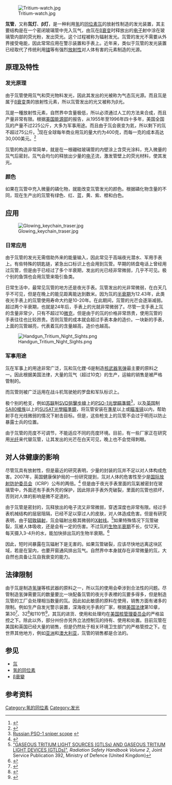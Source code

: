 {{noteTA
|G1=Chemistry
|G2=Electronics
|T=zh-hans:氚管;zh-hk:氚管;zh-tw:氚管;
|1=zh-hans:氚灯;zh-hk:氚燈;zh-tw:氚燈;
|2=zh-hans:β灯;zh-hk:β燈;zh-tw:β燈;
}}
[[Image:Tritium-watch.jpg|thumb]]

'''氚管'''，又称'''氚灯'''、'''β灯'''，是一种利用[[氢|氢]]的[[同位素|同位素]][[氚|氚]]的放射性制造的发光装置，其主要结构是在一个密闭玻璃管中充入氚气，由氚在[[β衰变|β衰变]]时释放出的[[电子|电子]]射中涂在玻璃管内部的荧光粉，发出荧光。这个过程被称为辐射发光。氚管的发光不需要从外界接受电能，因此常常应用在警示装置和手表上。近年来，类似于氚管的发光装置已经取代了传统利用[[镭|镭]]等有强烈[[放射性|放射性]]对人体有害的元素制造的光源。

==原理及特性==
===发光原理===
由于氚管使用氚气和荧光物料发光，因此其发出的光被称为气态氚光源。而且氚是属于[[β衰变|β衰变]]类的放射性元素，所以氚管发出的光又被称为β光。

氚是一種放射性元素，自然界中含量极低，所以必须通过人工的方法来合成，而且产量非常有限。根据[[美国能源部|美国能源部]]的报告，从1955年至1996年四十多年，美国全国氚的产量不过225公斤，大多为军事用途。而且由于氚会衰变为氦，所以剩下的氚不超过75公斤。<ref name=ieer>{{cite web|author=Zerriffi, Hisham|date=January 1996|title=Tritium: The environmental, health, budgetary, and strategic effects of the Department of Energy's decision to produce tritium|url=http://www.ieer.org/reports/tritium.html#(11)|publisher=Institute for Energy and Environmental Research|accessdate=2010-09-15|archive-date=2012-02-14|archive-url=https://web.archive.org/web/20120214121050/http://www.ieer.org/reports/tritium.html#(11)|dead-url=no}}</ref>现在全球每年商业用氚的量大约为400克，而每一克的成本高达30,000美元。<ref>{{Cite journal| url = http://fire.pppl.gov/fesac_dp_ts_willms.pdf| title = Tritium Supply Considerations| author = Willms, Scott| publisher = Los Alamos National Laboratory| date = 2003-01-14| accessdate = 2010-08-01| archive-date = 2010-10-11| archive-url = https://web.archive.org/web/20101011070402/http://fire.pppl.gov/fesac_dp_ts_willms.pdf| dead-url = no}}</ref>

氚管的构造非常简单，就是在一根硼硅玻璃管的内壁涂上含荧光涂料，充入微量的氚气后密封。氚气会均匀的释放出少量的[[电子|电子]]流，激发管壁上的荧光材料，使其发光。

===颜色===
如果在氚管中充入微量的磷化物，就能改变氚管发光的颜色。根据磷化物含量的不同，现在生产出的氚管有绿色、红、蓝，黄、紫、橙和白色。

==应用==
[[Image:Glowing_keychain_traser.jpg|thumb]]
===日常应用===
由于氚管的发光无需借助外来的能量输入，因此常见于高端夜光潜水、军用手表上。有些特殊的钥匙链，紧急出口标识上也会用到氚管。早期的转盘电话上曾经用过氚管，但是由于已经过了多个半衰期，发出的光已经非常微弱，几乎不可见。极个别的鱼饵也会用氚管来吸引鱼类。

日常生活中，最常见氚管的地方还是夜光手表。氚管发出的光非常微弱，在白天几乎不可见，但是在晚上的能见距离能达到数米。因为氚的[[半衰期|半衰期]]为12.43年，此类夜光手表上的氚管使用寿命大约是10-20年。在此期间，氚管的光芒会逐渐减弱。超过两个半衰期，也就是24年后，手表上的光就非常微弱了。尽管一支手表上氚的含量非常少，只有不超过10[[微克|微克]]，但是由于的氚的价格非常昂贵，使用氚管的手表往往也比较昂贵。否则氚管的成本就会超过手表本身的造价。一块新的手表，上面的氚管越亮，代表着氚的含量越高，造价也越高。

[[Image:Handgun_Tritium_Night_Sights.png|thumb]]

===军事用途===
氚在军事上的用途非常广泛，氚和氚化鋰-6是制造[[核武器|核武器]][[氢弹|氢弹]]最主要的原料之一。因此根据美国法律，大量的氚气（超过10克）的生产，运输的销售是被严格管制的。

而氚管则被广泛运用在战斗机驾驶舱的罗盘和军队标识上。

极个别的枪支，例如[[苏联|苏联]]制[[SVD狙擊步槍|SVD狙擊步槍]]上的[[PSO-1光學瞄準鏡|PSO-1光學瞄準鏡]]<ref>[http://www.dragunov.net/pso.html Russian PSO-1 sniper scope] {{webarchive|url=https://web.archive.org/web/20090916035502/http://www.dragunov.net/pso.html |date=2009-09-16 }}</ref>，以及[[英国|英国]]制[[SA80槍族|SA80槍族]]以上的[[SUSAT光學瞄準鏡|SUSAT光學瞄準鏡]]，将氚管安装在[[準星|準星]]以上或[[瞄准镜|瞄准镜]]以内，帮助射手在光线微弱的情况下射击目标。但是，这些枪支上的氚管不会过于明亮以防止暴露士兵的位置。

由于氚管的亮度不可调节，不能适应不同的亮度环境。目前，有一些厂家正在研究用[[光纤|光纤]]来代替氚管，让其发出的光芒在白天可见，晚上也不会觉得刺眼。

==对人体健康的影响==
{{details|氚}}
尽管氚具有放射性，但是最近的研究表明，少量的封装的氚并不足以对人体构成危害。2007年，英国健康保护局的一份研究提到，氚对人体的危害性至少是[[国际放射防护委员会|国际放射防护委员会]]（ICRP）公布的两倍。<ref>{{cite press release |title=HPA Press Statement – Advice on risks from tritium |publisher=Health Protection Agency |date=29 November 2007 |url=http://www.hpa.org.uk/hpa/news/articles/press_releases/2007/071129_radiation_report.htm |accessdate=5 February 2011 |archiveurl=https://web.archive.org/web/20071202124021/http://www.hpa.org.uk/hpa/news/articles/press_releases/2007/071129_radiation_report.htm |archivedate=2007年12月2日 |deadurl=yes }}</ref> 但是由于夜光手表里面的氚氣被密封在玻璃管中，外面还有手表外壳的保护，因此除非手表外壳破裂，里面的氚管也损坏，否则对人体的影响是微不足道的。

由于氚管是密封的，氚释放出的电子流又非常微弱，穿透深度也非常有限。经过手表机械结构的层层阻隔，已经不足以穿过人的皮肤，对人体造成危害。但是有研究表明，由于[[轫致辐射|轫致辐射]]，氚会辐射出极其微弱的[[X射线|X射线]]。<ref>[https://www.gov.uk/government/uploads/system/uploads/attachment_data/file/27802/Leaflet19GTLSMay09.pdf "GASEOUS TRITIUM LIGHT SOURCES (GTLSs) AND GASEOUS TRITIUM LIGHT DEVICES (GTLDs)"], ''Radiation Safety Handbook Volume 2'', Joint Service Publication 392,  Ministry of Defence (United Kingdom)</ref>如果特殊情况下氚管破裂，氚被人体吸收，还是会有一定的伤害。不过氚的[[生物半衰期|生物半衰期]]不长，仅12天。每天摄入3-4升的水，能加快排出氚的生物半衰期。<ref>{{cite web | title=www.ehso.emory.edu | work=Nuclide Safety Data Sheet Hydrogen-3 | url=http://www.ehso.emory.edu/radiation/Forms/nuclide_data_safety_sheets.pdf | accessdate=2006-11-09 | archiveurl=https://web.archive.org/web/20060908003312/http://www.ehso.emory.edu/radiation/Forms/nuclide_data_safety_sheets.pdf | archivedate=2006-09-08 | deadurl=yes }}</ref> 

因此，短时间暴露在氚辐射下是无害的。如果氚管破裂，应该尽快地远离这块区域，若是在室内，也要开窗通风排出氚气。自然界中本身就存在非常微量的氚，大自然也具备让氚自我衰变的能力。

==法律限制==
由于氚是制造[[氢弹|氢弹]]等核武器的原料之一，所以氚的使用会牵涉到合法性的问题。尽管制造氢弹需要氚的数量要比一块配备氚管的夜光手表裡的氚要多得多，但是制造氚管的工厂会处理相当数量的氚。因此如此敏感的原料在使用，销售方面有诸多的限制。例如生产自发光警示装置，深海夜光手表的厂家，根据[[美国法律|美国法律]]第10章，第30<ref>{{Cite web |url=http://www.nrc.gov/reading-rm/doc-collections/cfr/part030/ |title=美国能源法第10章，第30节(英文版) |accessdate=2013-06-15 |archive-date=2013-06-02 |archive-url=https://web.archive.org/web/20130602164154/http://www.nrc.gov/reading-rm/doc-collections/cfr/part030/ |dead-url=no }}</ref>、32<ref>{{Cite web |url=http://www.nrc.gov/reading-rm/doc-collections/cfr/part032/ |title=美国能源法第10章，第32节(英文版) |accessdate=2013-06-15 |archive-date=2013-06-02 |archive-url=https://web.archive.org/web/20130602130814/http://www.nrc.gov/reading-rm/doc-collections/cfr/part032/ |dead-url=no }}</ref>和110节<ref>{{Cite web |url=http://www.nrc.gov/reading-rm/doc-collections/cfr/part110/ |title=美国能源法第10章，第110节(英文版) |accessdate=2013-06-15 |archive-date=2013-06-02 |archive-url=https://web.archive.org/web/20130602133028/http://www.nrc.gov/reading-rm/doc-collections/cfr/part110/ |dead-url=no }}</ref>，其氚的进货、使用和处理均在[[美国核管理委员会|美国核管理委员会]]的严格监控之下。除此以外，部分州份亦另外立法控制氚的持有、使用和处置。目前氚管在美国和英国已经大量的销售，但是仍然处于相关环境卫生部门的严格管控之下。在世界其他地方，例如[[亚洲|亚洲]]和[[澳大利亚|澳大利亚]]，氚管的销售都是合法的。

==参见==
* [[氚|氚]]
* [[氢的同位素|氢的同位素]]
* [[β衰變|β衰變]]

==参考资料==
{{Reflist|2}}

[[Category:氢的同位素|Category:氢的同位素]]
[[Category:发光|Category:发光]]